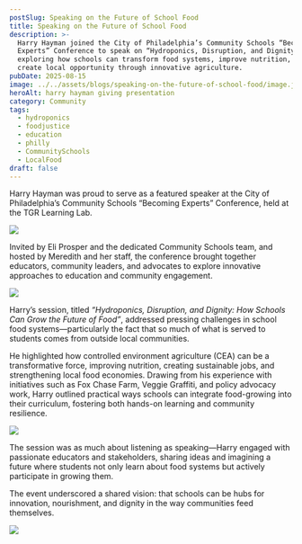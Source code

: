```yaml
---
postSlug: Speaking on the Future of School Food
title: Speaking on the Future of School Food
description: >-
  Harry Hayman joined the City of Philadelphia’s Community Schools “Becoming
  Experts” Conference to speak on “Hydroponics, Disruption, and Dignity,”
  exploring how schools can transform food systems, improve nutrition, and
  create local opportunity through innovative agriculture.
pubDate: 2025-08-15
image: ../../assets/blogs/speaking-on-the-future-of-school-food/image.jpg
heroAlt: harry hayman giving presentation
category: Community
tags:
  - hydroponics
  - foodjustice
  - education
  - philly
  - CommunitySchools
  - LocalFood
draft: false
---
```

Harry Hayman was proud to serve as a featured speaker at the City of Philadelphia’s Community Schools “Becoming Experts” Conference, held at the TGR Learning Lab.



![](../../assets/blogs/speaking-on-the-future-of-school-food/CEA%20\(2%20of%205\).jpg)

Invited by Eli Prosper and the dedicated Community Schools team, and hosted by Meredith and her staff, the conference brought together educators, community leaders, and advocates to explore innovative approaches to education and community engagement.

![](../../assets/blogs/speaking-on-the-future-of-school-food/CEA%20\(3%20of%205\).jpg)

Harry’s session, titled *“Hydroponics, Disruption, and Dignity: How Schools Can Grow the Future of Food”*, addressed pressing challenges in school food systems—particularly the fact that so much of what is served to students comes from outside local communities.

He highlighted how controlled environment agriculture (CEA) can be a transformative force, improving nutrition, creating sustainable jobs, and strengthening local food economies. Drawing from his experience with initiatives such as Fox Chase Farm, Veggie Graffiti, and policy advocacy work, Harry outlined practical ways schools can integrate food-growing into their curriculum, fostering both hands-on learning and community resilience.

![](../../assets/blogs/speaking-on-the-future-of-school-food/CEA%20\(4%20of%205\).jpg)

The session was as much about listening as speaking—Harry engaged with passionate educators and stakeholders, sharing ideas and imagining a future where students not only learn about food systems but actively participate in growing them.

The event underscored a shared vision: that schools can be hubs for innovation, nourishment, and dignity in the way communities feed themselves.

![](../../assets/blogs/speaking-on-the-future-of-school-food/CEA%20\(5%20of%205\).jpg)

